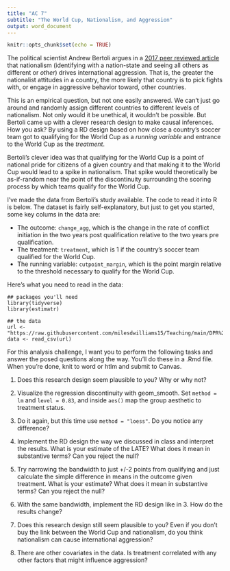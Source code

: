 ```yaml
---
title: "AC 7"
subtitle: "The World Cup, Nationalism, and Aggression"
output: word_document
---
```


```r
knitr::opts_chunk$set(echo = TRUE)
```

The political scientist Andrew Bertoli argues in a [2017 peer reviewed article](https://academic.oup.com/isq/article/61/4/835/4657195#107206490) that nationalism (identifying with a nation-state and seeing all others as different or *other*) drives international aggression. That is, the greater the nationalist attitudes in a country, the more likely that country is to pick fights with, or engage in aggressive behavior toward, other countries.

This is an empirical question, but not one easily answered. We can't just go around and randomly assign different countries to different levels of nationalism. Not only would it be unethical, it wouldn't be possible. But Bertoli came up with a clever research design to make causal inferences. How you ask? By using a RD design based on how close a country's soccer team got to qualifying for the World Cup as a *running variable* and entrance to the World Cup as the *treatment*. 

Bertoli's clever idea was that qualifying for the World Cup is a point of national pride for citizens of a given country and that making it to the World Cup would lead to a spike in nationalism. That spike would theoretically be as-if-random near the point of the discontinuity surrounding the scoring process by which teams qualify for the World Cup.

I've made the data from Bertoli's study available. The code to read it into R is below. The dataset is fairly self-explanatory, but just to get you started, some key colums in the data are:

- The outcome: `change_agg`, which is the change in the rate of conflict initiation in the two years post qualification relative to the two years pre qualification.
- The treatment: `treatment`, which is 1 if the country's soccer team qualified for the World Cup.
- The running variable: `cutpoint_margin`, which is the point margin relative to the threshold necessary to qualify for the World Cup.

Here's what you need to read in the data:
```
## packages you'll need
library(tidyverse)
library(estimatr)

## the data
url <- "https://raw.githubusercontent.com/milesdwilliams15/Teaching/main/DPR%20201/Data/world_cup.csv"
data <- read_csv(url)
```

For this analysis challenge, I want you to perform the following tasks and answer the posed questions along the way. You'll do these in a .Rmd file. When you're done, knit to word or htlm and submit to Canvas.

1. Does this research design seem plausible to you? Why or why not?

2. Visualize the regression discontinuity with geom_smooth. Set `method = lm` and `level = 0.83`, and inside `aes()` map the group aesthetic to treatment status.

3. Do it again, but this time use `method = "loess"`. Do you notice any difference?

4. Implement the RD design the way we discussed in class and interpret the results. What is your estimate of the LATE? What does it mean in substantive terms? Can you reject the null?

5. Try narrowing the bandwidth to just +/-2 points from qualifying and just calculate the simple difference in means in the outcome given treatment. What is your estimate? What does it mean in substantive terms? Can you reject the null?

6. With the same bandwidth, implement the RD design like in 3. How do the results change?

7. Does this research design still seem plausible to you? Even if you don't buy the link between the World Cup and nationalism, do you think nationalism can cause international aggression?

8. There are other covariates in the data. Is treatment correlated with any other factors that might influence aggression?